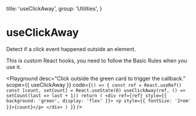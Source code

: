
  title: 'useClickAway',
  group: 'Utilities',
}

# useClickAway

Detect if a click event happened outside an element.

This is custom React hooks, you need to follow the <Link target="_blank" color href="https://reactjs.org/docs/hooks-rules.html">Basic Rules</Link> when you use it.

<Playground
  desc="Click outside the green card to trigger the callback."
  scope={{ useClickAway }}
  code={`
() => {
  const ref = React.useRef()
  const [count, setCount] = React.useState(0)
  useClickAway(ref, () => setCount(last => last + 1))
  return (
    <div ref={ref} style={{ background: 'green', display: 'flex' }}>
      <p style={{ fontSize: '2rem' }}>{count}</p>
    </div>
  )
}
`}
/>

<Attributes component="useClickAway" edit="/app/hooks/use-click-away.mdx"></Attributes>
